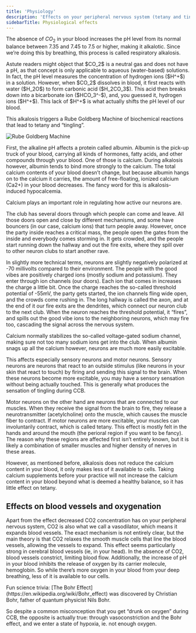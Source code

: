 ```yaml
---
title: 'Physiology'
description: 'Effects on your peripheral nervous system (tetany and tingling)'
sidebarTitle: Physiological effects
---
```



The absence of $CO_2$ in your blood increases the pH level from its normal balance between 7.35 and 7.45 to 7.5 or higher, making it alkalotic. Since we’re doing this by breathing, this process is called respiratory alkalosis.

<InfoBox title="How does CO2 affect the pH level of your blood?">
Astute readers might object that $CO_2$ is a neutral gas and does not have a pH, as that concept is only applicable to aqueous (water-based) solutions. In fact, the pH level measures the concentration of hydrogen ions ($H^+$) in a solution. However, when $CO_2$ dissolves in blood, it first reacts with water ($H_2O$) to form carbonic acid ($H_2CO_3$). This acid then breaks down into a bicarbonate ion ($HCO_3^-$), and, you guessed it, hydrogen ions ($H^+$). This lack of $H^+$ is what actually shifts the pH level of our blood.
</InfoBox>

This alkalosis triggers a Rube Goldberg Machine of biochemical reactions that lead to tetany and “tingling”.

<Frame>
<img src="/images/rube-goldberg.png" alt="Rube Goldberg Machine" />
</Frame>

First, the alkaline pH affects a protein called albumin. Albumin is the pick-up truck of your blood, carrying all kinds of hormones, fatty acids, and other compounds through your blood. One of those is calcium. During alkalosis however, albumin tends to bind more strongly to the calcium. The total calcium contents of your blood doesn’t change, but because albumin hangs on to the calcium it carries, the amount of free-floating, ionized calcium (Ca2+) in your blood decreases. The fancy word for this is alkalosis-induced hypocalcemia.

Calcium plays an important role in regulating how active our neurons are.

<InfoBox title="How does a neuron work?" description="Imagine a neuron as a big, boring club that needs enough people with a good vibe inside to get the party started. ">
The club has several doors through which people can come and leave. All those doors open and close by different mechanisms, and some have bouncers (in our case, calcium ions) that turn people away. However, once the party inside reaches a critical mass, the people open the gates from the inside and everybody comes storming in. It gets crowded, and the people start running down the hallway and out the fire exits, where they spill over to other neuron clubs to start another rave.

In slightly more technical terms, neurons are slightly negatively polarized at -70 millivolts compared to their environment. The people with the good vibes are positively charged ions (mostly sodium and potassium). They enter through ion channels (our doors). Each ion that comes in increases the charge a little bit. Once the charge reaches the so-called threshold potential of -55mV, the party gets started, the ion channels fling wide open, and the crowds come rushing in. The long hallway is called the axon, and at the end of it our fire exits are the dendrites, which connect our neuron club to the next club. When the neuron reaches the threshold potential, it “fires”, and spills out the good vibe ions to the neighboring neurons, which may fire too, cascading the signal across the nervous system.
</InfoBox>

Calcium normally stabilizes the so-called voltage-gated sodium channel, making sure not too many sodium ions get into the club. When albumin snags up all the calcium however, neurons are much more easily excitable.

This affects especially sensory neurons and motor neurons. Sensory neurons are neurons that react to an outside stimulus (like neurons in your skin that react to touch) by firing and sending this signal to the brain. When these neurons become more excitable, you may have a sensory sensation without being actually touched. This is generally what produces the sensation of tingling during CCB.

Motor neurons on the other hand are neurons that are connected to our muscles. When they receive the signal from the brain to fire, they release a neurotransmitter (acetylcholine) onto the muscle, which causes the muscle fiber to contract. If motor neurons are more excitable, your muscles can involuntarily contract, which is called tetany. This effect is mostly felt in the hands and around the mouth (the perioral region if you want to be fancy). The reason why these regions are affected first isn’t entirely known, but it is likely a combination of smaller muscles and higher density of nerves in these areas.

<InfoBox title="So, can I just take a calcium supplement?" description="It’s tempting to think that just taking more calcium should make up for hypocalcemia and mitigate effects like tetany. ">
However, as mentioned before, alkalosis does not reduce the calcium content in your blood, it only makes less of it available to cells. Taking calcium supplements before your practice will not increase the calcium content in your blood beyond what is deemed a healthy balance, so it has little effect on tetany.
</InfoBox>

## Effects on blood vessels and oxygenation

Apart from the effect decreased CO2 concentration has on your peripheral nervous system, CO2 is also what we call a vasodilator, which means it expands blood vessels. The exact mechanism is not entirely clear, but the main theory is that CO2 relaxes the smooth muscle cells that line the blood vessels, allowing the vessels to expand. This effect seems particularly strong in cerebral blood vessels (ie, in your head). In the absence of CO2, blood vessels constrict, limiting blood flow.
Additionally, the increase of pH in your blood inhibits the release of oxygen by its carrier molecule, hemoglobin. So while there’s more oxygen in your blood from your deep breathing, less of it is available to our cells.

<Note>
Fun science trivia: [The Bohr Effect](https://en.wikipedia.org/wiki/Bohr_effect) was discovered by Christian Bohr, father of quantum physicist Nils Bohr.
</Note>

So despite a common misconception that you get “drunk on oxygen” during CCB, the opposite is actually true: through vasoconstriction and the Bohr effect, and we enter a state of hypoxia, ie. not enough oxygen.


